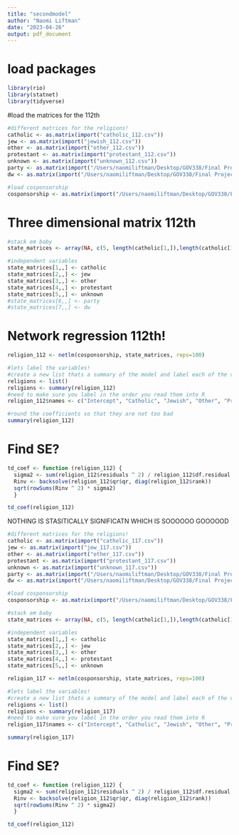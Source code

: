 ```yaml
---
title: "secondmodel"
author: "Naomi Liftman"
date: "2023-04-26"
output: pdf_document
---
```

# load packages
```r
library(rio)
library(statnet)
library(tidyverse)
```

#load the matrices for the 112th
```r
#different matrices for the religions!
catholic <- as.matrix(import("catholic_112.csv"))
jew <- as.matrix(import("jewish_112.csv"))
other <- as.matrix(import("other_112.csv"))
protestant <- as.matrix(import("protestant_112.csv"))
unknown <- as.matrix(import("unknown_112.csv"))
party <- as.matrix(import("/Users/naomiliftman/Desktop/GOV338/Final Project/Final Datasets/first models/matrix_party_112.csv"))
dw <- as.matrix(import("/Users/naomiliftman/Desktop/GOV338/Final Project/Final Datasets/first models/matrix_DW_112.csv"))

#load cosponsorship
cosponsorship <- as.matrix(import("/Users/naomiliftman/Desktop/GOV338/Final Project/Final Datasets/first models/adjacency_cospons_112.csv")) 
```

# Three dimensional matrix 112th
```r
#stack em baby
state_matrices <- array(NA, c(5, length(catholic[1,]),length(catholic[1,]))) 

#independent variables
state_matrices[1,,] <- catholic
state_matrices[2,,] <- jew
state_matrices[3,,] <- other
state_matrices[4,,] <- protestant
state_matrices[5,,] <- unknown
#state_matrices[6,,] <- party
#state_matrices[7,,] <- dw
```

# Network regression 112th! 
```r
religion_112 <- netlm(cosponsorship, state_matrices, reps=100)

#lets label the variables! 
#create a new list thats a summary of the model and label each of the variables
religions <- list()
religions <- summary(religion_112)
#need to make sure you label in the order you read them into R
religion_112$names <- c("Intercept", "Catholic", "Jewish", "Other", "Protestant", "Unknown")

#round the coefficients so that they are not too bad 
summary(religion_112)
```



# Find SE?
```r
td_coef <- function (religion_112) {
  sigma2 <- sum(religion_112$residuals ^ 2) / religion_112$df.residual
  Rinv <- backsolve(religion_112$qr$qr, diag(religion_112$rank))
  sqrt(rowSums(Rinv ^ 2) * sigma2)
  }

td_coef(religion_112)
```





NOTHING IS STASITICALLY SIGNIFICATN WHICH IS SOOOOOO GOOOOOD

```r
#different matrices for the religions!
catholic <- as.matrix(import("catholic_117.csv"))
jew <- as.matrix(import("jew_117.csv"))
other <- as.matrix(import("other_117.csv"))
protestant <- as.matrix(import("protestant_117.csv"))
unknown <- as.matrix(import("unknown_117.csv"))
party <- as.matrix(import("/Users/naomiliftman/Desktop/GOV338/Final Project/Final Datasets/first models/matrix_party_117.csv"))
dw <- as.matrix(import("/Users/naomiliftman/Desktop/GOV338/Final Project/Final Datasets/first models/matrix_DW_117.csv"))

#load cosponsorship
cosponsorship <- as.matrix(import("/Users/naomiliftman/Desktop/GOV338/Final Project/Final Datasets/first models/adjacency_cospons_117.csv"))

#stack em baby
state_matrices <- array(NA, c(5, length(catholic[1,]),length(catholic[1,]))) 

#independent variables
state_matrices[1,,] <- catholic
state_matrices[2,,] <- jew
state_matrices[3,,] <- other
state_matrices[4,,] <- protestant
state_matrices[5,,] <- unknown

religion_117 <- netlm(cosponsorship, state_matrices, reps=100)

#lets label the variables! 
#create a new list thats a summary of the model and label each of the variables
religions <- list()
religions <- summary(religion_117)
#need to make sure you label in the order you read them into R
religion_117$names <- c("Intercept", "Catholic", "Jewish", "Other", "Protestant", "Unknown")

summary(religion_117)
```

# Find SE?
```r
td_coef <- function (religion_112) {
  sigma2 <- sum(religion_112$residuals ^ 2) / religion_112$df.residual
  Rinv <- backsolve(religion_112$qr$qr, diag(religion_112$rank))
  sqrt(rowSums(Rinv ^ 2) * sigma2)
  }

td_coef(religion_112)
```


